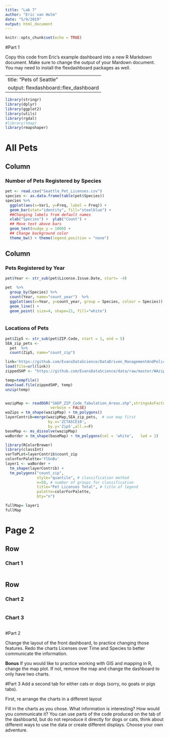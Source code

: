 ---
title: "Lab 7"
author: "Eric van Holm"
date: "5/9/2019"
output: html_document
---

```{r setup, include=FALSE}
knitr::opts_chunk$set(echo = TRUE)
```

#Part 1

Copy this code from Eric's example dashboard into a new R Markdown document. Make sure to change the output of your Mardown document. You may need to install the flexdashboard packages as well.

---
title: "Pets of Seattle"
output: flexdashboard::flex_dashboard
---

```{r}
library(stringr) 
library(dplyr)
library(ggplot2)
library(utils)
library(rgdal)
#library(tmap)
library(rmapshaper)

```

All Pets
=====================================  
    
Column {data-width=600}
-------------------------------------
    
### Number of Pets Registered by Species

    
    
```{r}
pet <- read.csv("Seattle_Pet_Licenses.csv")
species <- as.data.frame(table(pet$Species))
species %>%
  ggplot(aes(x=Var1, y=Freq, label = Freq)) +
  geom_bar(stat="identity", fill="steelblue") +
  ##Changing labels from default names
  xlab("Species") +  ylab("Count") +
  ## Move text above bars
  geom_text(nudge_y = 1000) +
  ## Change background color
  theme_bw() + theme(legend.position = "none")
```
   
Column {data-width=400}
-------------------------------------
   
### Pets Registered by Year


```{r}
pet$Year <- str_sub(pet$License.Issue.Date, start= -4)

pet  %>% 
  group_by(Species) %>% 
  count(Year, name="count_year")  %>% 
  ggplot(aes(x=Year, y=count_year, group = Species, colour = Species)) +
  geom_line() +
  geom_point( size=4, shape=21, fill="white")



```   
 
### Locations of Pets
    
```{r, etcho=F}
pet$Zip5 <- str_sub(pet$ZIP.Code, start = 1, end = 5)
SEA_zip_pets <- 
  pet  %>% 
  count(Zip5, name="count_zip") 

link='https://github.com/EvansDataScience/DataDriven_ManagementAndPolicy/raw/master/Session6/contriWA_2016.RData'
load(file=url(link))
zippedSHP <- "https://github.com/EvansDataScience/data/raw/master/WAzips.zip"

temp=tempfile()
download.file(zippedSHP, temp)
unzip(temp)


wazipMap <- readOGR("SAEP_ZIP_Code_Tabulation_Areas.shp",stringsAsFactors=F,
                    verbose = FALSE) 
waZips = tm_shape(wazipMap) + tm_polygons()
layerContrib=merge(wazipMap,SEA_zip_pets,  # use map first
                   by.x='ZCTA5CE10', 
                   by.y='Zip5',all.x=F)
baseMap <- ms_dissolve(wazipMap)
waBorder = tm_shape(baseMap) + tm_polygons(col = 'white',   lwd = 1)

library(RColorBrewer)
library(classInt)
varToPLot=layerContrib$count_zip
colorForPalette='YlGnBu'
layer1 <- waBorder +  
  tm_shape(layerContrib) +
  tm_polygons("count_zip", 
              style="quantile", # classification method
              n=50, # number of groups for classification
              title="Pet Licenses Total", # title of legend
              palette=colorForPalette,
              bty="n")

fullMap= layer1
fullMap
```

Page 2 {data-orientation=rows}
=====================================     
   
Row {data-height=600}
-------------------------------------

### Chart 1

```{r}
```

Row {data-height=400}
-------------------------------------
   
### Chart 2

```{r}
```   
    
### Chart 3

```{r}
```

#Part 2

Change the layout of the front dashboard, to practice changing those features. Redo the charts Licenses over Time and Species to better communicate the information. 

**Bonus**
If you would like to practice working with GIS and mapping in R, change the map plot. If not, remove the map and change the dashboard to only have two charts.

#Part 3
Add a second tab for either cats or dogs (sorry, no goats or pigs tabs).

First, re arrange the charts in a different layout 

Fill in the charts as you chose. What information is interesting? How would you communicate it? You can use parts of the code produced on the tab of the dashboartd, but do not reproduce it directly for dogs or cats, think about different ways to use the data or create different displays. Choose your own adventure. 